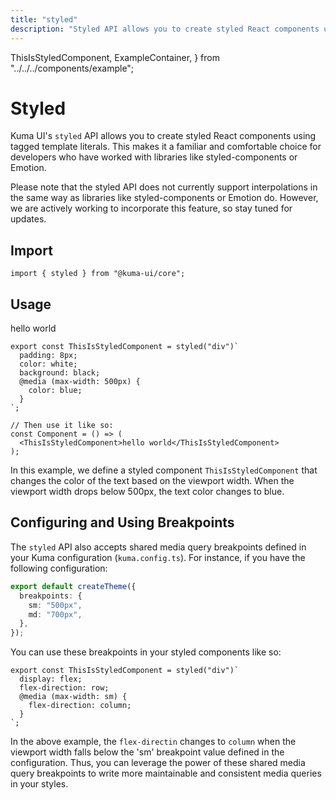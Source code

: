 ```yaml
---
title: "styled"
description: "Styled API allows you to create styled React components using tagged template literals. "
---
```


  ThisIsStyledComponent,
  ExampleContainer,
} from "../../../components/example";

# Styled

Kuma UI's `styled` API allows you to create styled React components using tagged template literals. This makes it a familiar and comfortable choice for developers who have worked with libraries like styled-components or Emotion.

<Callout type="warning">
  Please note that the styled API does not currently support interpolations in
  the same way as libraries like styled-components or Emotion do. However, we
  are actively working to incorporate this feature, so stay tuned for updates.
</Callout>

## Import

```tsx copy
import { styled } from "@kuma-ui/core";
```

## Usage

<ExampleContainer>
  <ThisIsStyledComponent>hello world</ThisIsStyledComponent>
</ExampleContainer>

```tsx copy
export const ThisIsStyledComponent = styled("div")`
  padding: 8px;
  color: white;
  background: black;
  @media (max-width: 500px) {
    color: blue;
  }
`;

// Then use it like so:
const Component = () => (
  <ThisIsStyledComponent>hello world</ThisIsStyledComponent>
);
```

In this example, we define a styled component `ThisIsStyledComponent` that changes the color of the text based on the viewport width. When the viewport width drops below 500px, the text color changes to blue.

## Configuring and Using Breakpoints

The `styled` API also accepts shared media query breakpoints defined in your Kuma configuration (`kuma.config.ts`). For instance, if you have the following configuration:

```ts copy
export default createTheme({
  breakpoints: {
    sm: "500px",
    md: "700px",
  },
});
```

You can use these breakpoints in your styled components like so:

```tsx copy
export const ThisIsStyledComponent = styled("div")`
  display: flex;
  flex-direction: row;
  @media (max-width: sm) {
    flex-direction: column;
  }
`;
```

In the above example, the `flex-directin` changes to `column` when the viewport width falls below the 'sm' breakpoint value defined in the configuration. Thus, you can leverage the power of these shared media query breakpoints to write more maintainable and consistent media queries in your styles.
